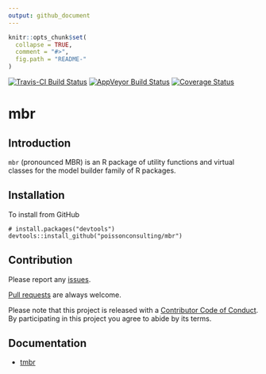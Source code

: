 ```yaml
---
output: github_document
---
```


<!-- README.md is generated from README.Rmd. Please edit that file -->

```r
knitr::opts_chunk$set(
  collapse = TRUE,
  comment = "#>",
  fig.path = "README-"
)
```

[![Travis-CI Build Status](https://travis-ci.org/poissonconsulting/mbr.svg?branch=master)](https://travis-ci.org/poissonconsulting/mbr)
[![AppVeyor Build Status](https://ci.appveyor.com/api/projects/status/github/poissonconsulting/mbr?branch=master&svg=true)](https://ci.appveyor.com/project/poissonconsulting/mbr)
[![Coverage Status](https://img.shields.io/codecov/c/github/poissonconsulting/mbr/master.svg)](https://codecov.io/github/poissonconsulting/mbr?branch=master)

# mbr

## Introduction

`mbr` (pronounced MBR) is an R package of utility functions and virtual classes for the model builder family of R packages.


## Installation

To install from GitHub
```
# install.packages("devtools")
devtools::install_github("poissonconsulting/mbr")
```

## Contribution

Please report any [issues](https://github.com/poissonconsulting/mbr/issues).

[Pull requests](https://github.com/poissonconsulting/mbr/pulls) are always welcome.

Please note that this project is released with a [Contributor Code of Conduct](CONDUCT.md). By participating in this project you agree to abide by its terms.


## Documentation

- [tmbr](https://github.com/poissonconsulting/tmbr)
